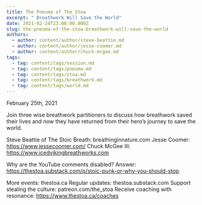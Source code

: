 ```yaml
---
title: The Pneuma of The Stoa
excerpt: " Breathwork Will Save the World"
date: 2021-02-24T23:00:00.000Z
slug: the-pneuma-of-the-stoa-breathwork-will-save-the-world
authors:
  - author: content/author/steve-beattie.md
  - author: content/author/jesse-coomer.md
  - author: content/author/chuck-mcgee.md
tags:
  - tag: content/tags/session.md
  - tag: content/tags/pneuma.md
  - tag: content/tags/stoa.md
  - tag: content/tags/breathwork.md
  - tag: content/tags/world.md
---
```


February 25th, 2021

Join three wise breathwork partitioners to discuss how breathwork saved their lives and now they have returned from their hero’s journey to save the world. 

Steve Beattie of The Stoic Breath: breathinginnature.com
Jesse Coomer: https://www.jessecoomer.com/
Chuck McGee III: https://www.icedvikingbreathworks.com

Why are the YouTube comments disabled? Answer: https://thestoa.substack.com/p/stoic-punk-or-why-you-should-stop

More events: thestoa.ca
Regular updates: thestoa.substack.com
Support stealing the culture: patreon.com/the_stoa
Receive coaching with resonance: https://www.thestoa.ca/coaches
